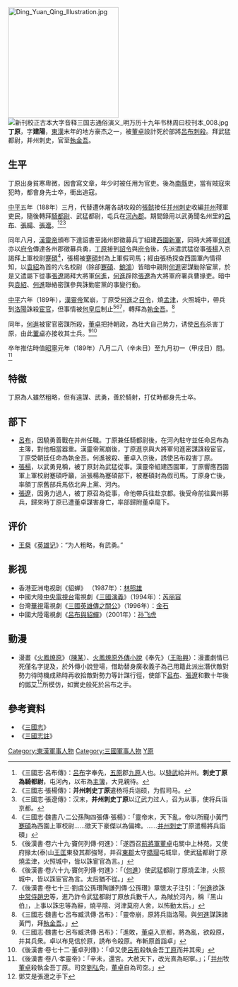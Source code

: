 [[File:Ding_Yuan_Qing_Illustration.jpg|250px]]
[[File:新刊校正古本大字音释三国志通俗演义_明万历十九年书林周曰校刊本_008.jpg|thumb]]
'''丁原'''{{BD|140年|？|189年|catIdx=D丁}}，字'''建陽'''，[[東漢|東漢]]末年的地方豪杰之一，被[[董卓|董卓]]設計死於部將[[呂布|呂布]][[刺殺|刺殺]]。拜武猛都尉，并州刺史，官至[[執金吾|執金吾]]。

== 生平 ==
丁原出身貧寒卑微，因會寫文章，年少时被任用为官吏。後為[[南縣|南縣]]吏，當有賊寇來犯時，都會身先士卒，衝出追寇。

[[中平|中平]]五年（188年）三月，代替遭休屠各胡攻殺的[[張懿_(東漢)|張懿]]接任[[并州|并州]][[刺史|刺史]]收編[[并州|并州]]殘軍吏民，隨後轉拜[[騎都尉|騎都尉]]、武猛都尉，屯兵在[[河內郡_(中國)|河內郡]]。期間錄用以武勇聞名州里的[[呂布|呂布]]、[[張楊_(東漢)|張楊]]、[[張遼|張遼]]。<ref>《三國志·呂布傳》：[[呂布|呂布]]字奉先，[[五原|五原]]郡[[九原|九原]]人也。以[[驍武|驍武]]給并州。'''刺史丁原為騎都尉'''，屯河內，以布為[[主簿|主簿]]，大見親待。</ref><ref>《三國志·張楊傳》：'''并州刺史丁原'''遣杨将兵诣硕，为假司马。</ref><ref>《三國志·張遼傳》：汉末，'''并州刺史丁原'''以辽武力过人，召为从事，使将兵诣京都。</ref>

同年八月，[[漢靈帝|漢靈帝]]頒布下達詔書至諸州郡徵募兵丁組建[[西園新軍|西園新軍]]，同時大將軍[[何進|何進]]亦以[[府令|府令]]傳達各州郡徵募兵勇，[[丁原|丁原]]接到[[詔令|詔令]]與[[府令|府令]]後，先派遣武猛從事[[张杨_(东汉)|張楊]]入京謁拜上軍校尉[[蹇碩|蹇碩]]<ref>《三國志·魏書八·二公孫陶四張傳·張楊》：「靈帝末，天下亂，帝以所寵小黃門[[蹇碩|蹇碩]]為西園上軍校尉……徵天下豪傑以為偏裨。……[[并州|并州]][[刺史|刺史]]丁原遣楊將兵詣碩」</ref>，張楊被[[蹇碩|蹇碩]]封為上軍假司馬；經由張杨探查西園軍內情得知，以[[袁紹|袁紹]]為首的六名校尉（除卻[[蹇碩|蹇碩]]、[[鮑鴻|鮑鴻]]）皆暗中親附[[何進|何進]]密謀勦除宦黨，於是又遣屬下從事[[張遼|張遼]]謁拜大將軍[[何進|何進]]，[[何進|何進]]辟除[[張遼|張遼]]為大將軍府署兵曹掾吏。暗中與[[袁紹|袁紹]]、[[何進|何進]]聯絡密謀參與誅勦宦黨的事變行動。

[[中平|中平]]六年（189年），[[漢靈帝|漢靈帝]]駕崩，丁原受[[何進|何進]]之[[召令|召令]]，燒[[孟津|孟津]]，火照城中，帶兵到[[洛陽|洛陽]]誅殺[[宦官|宦官]]，但事情被[[灵思皇后|何皇后]]制止<ref>《後漢書·卷六十九·竇何列傳·何進》：「遂西召[[前將軍|前將軍]][[董卓|董卓]]屯關中上林苑，又使府掾太(泰)山[[王匡_(三国)|王匡]]東發其郡強弩，并召[[東郡|東郡]]太守[[橋瑁|橋瑁]]屯城皐，使武猛都尉丁原燒孟津，火照城中，皆以誅宦官為言。」</ref><ref>《後漢書·卷六十九·竇何列傳·何進》：「（[[何進|何進]]）使武猛都尉丁原燒孟津，火照城中，皆以誅宦官為言。太后猶不從。」</ref><ref>《後漢書·卷七十三·劉虞公孫瓚陶謙列傳·公孫瓚》章懷太子注引：「[[何進|何進]]欲誅[[中常侍|中常侍]][[赵忠_(东汉宦官)|趙忠]]等，進乃詐令武猛都尉丁原放兵數千人，為賊於河內，稱『黑山伯』，上事以誅忠等為辭，燒平陰、河津莫府人舍，以怖動太后。」</ref>，轉拜為[[執金吾|執金吾]]。<ref>《三國志·魏書七·呂布臧洪傳·呂布》：「靈帝崩，原將兵詣洛陽。與[[何進|何進]]謀誅諸黃門，拜[[執金吾|執金吾]]。」</ref>

同年，[[何進|何進]]被宦官密謀所殺，[[董卓|董卓]]把持朝政，為壮大自己势力，诱使[[呂布|呂布]]杀害丁原，由此[[董卓|董卓]]亦接收其士兵。<ref>《三國志·魏書七·呂布臧洪傳·呂布》：「進敗，[[董卓|董卓]]入京都，將為亂，欲殺原，并其兵衆。卓以布見信於原，誘布令殺原。布斬原首詣卓」</ref><ref>《後漢書·卷七十二·董卓列傳》：「卓又使[[呂布|呂布]]殺執金吾[[丁原|丁原]]而并其衆」</ref>

卒年推估時值[[昭寧|昭寧]]元年（189年）八月二八（辛未日）至九月初一（甲戌日）間。<ref>《後漢書·卷八·孝靈帝》：「辛未，還宮。大赦天下，改光熹為昭寧。」；「[[并州|并州]]牧[[董卓|董卓]]殺執金吾丁原。司空[[劉弘|劉弘]]免，[[董卓|董卓]]自為司空。」</ref>

== 特徵 ==
丁原為人雖然粗略，但有遠謀、武勇，善於騎射，打仗時都身先士卒。

== 部下 ==
*[[呂布|呂布]]，因驍勇善戰在并州任職。丁原兼任騎都尉後，在河內駐守並任命呂布為主簿，對他相當器重。漢靈帝駕崩後，丁原進京與大將軍何進密謀誅殺宦官，丁原受朝廷任命為執金吾。何進被殺、董卓入京後，誘使呂布殺害丁原。
*[[张杨_(东汉)|張楊]]，以武勇見稱，被丁原封為武猛從事。漢靈帝組建西園軍，丁原響應西園軍上軍校尉蹇碩呼籲，派張楊為蹇碩部下，被蹇碩封為假司馬。丁原身亡後，率領丁原舊部兵馬依北奔上黨、河內。
*[[張遼|張遼]]，因勇力過人，被丁原召為從事，命他帶兵往赴京都。後受命前往冀州募兵，歸來時丁原已遭董卓謀害身亡，率部歸附董卓麾下。

== 评价 ==
*[[王粲|王粲]]《[[英雄记|英雄记]]》：“为人粗略，有武勇。”

== 影视 ==
* 香港亚洲电视剧《貂蝉》 （1987年）：[[林照雄|林照雄]]
* 中國大陸[[中国中央电视台|中央電視台]]電視劇《[[三国演义_(电视剧)|三國演義]]》（1994年）：[[芮丽容|芮丽容]]
* 台灣[[華視|華視]]電視劇《[[三國英雄傳之關公|三國英雄傳之關公]]》（1996年）：[[金石|金石]]
* 中國大陸電視劇《[[呂布與貂蟬|呂布與貂蟬]]》（2001年）：[[孙飞虎|孙飞虎]]

== 動漫==
* 漫畫《[[火鳳燎原|火鳳燎原]]》（[[陳某|陳某]]）、[[火鳳燎原#外傳小說|火鳳燎原外傳小說]]《奉先》（[[王貽興|王貽興]]）：漫畫劇情已死僅名字提及，於外傳小說登場，借助替身廣收義子為己用籍此派出潛伏敵對勢力待時機成熟時再收拾敵對勢力等計謀行徑，使部下[[呂布|呂布]]、[[張遼|張遼]]和數十年後的[[鄧艾|鄧艾]]<ref>鄧艾是張遼之手下</ref>所模仿，如實史般死於呂布之手。

== 參考資料 ==
{{reflist}}
*《[[三國志|三國志]]》
*《[[三國志註|三國志註]]》

{{DEFAULTSORT:Ding,Yuan}}
[[Category:東漢軍事人物|Category:東漢軍事人物]]
[[Category:三國軍事人物|Category:三國軍事人物]]
[[Category:丁姓|Y原]]